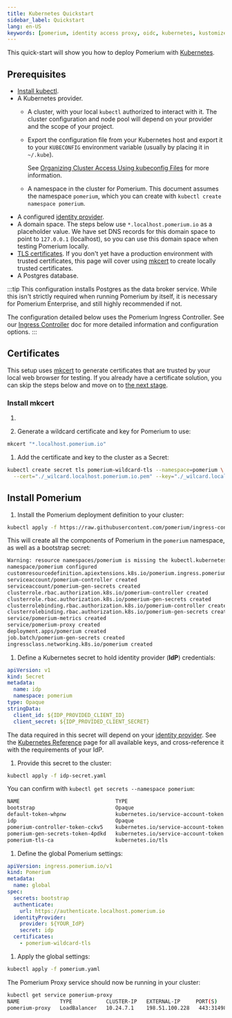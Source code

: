 ```yaml
---
title: Kubernetes Quickstart
sidebar_label: Quickstart
lang: en-US
keywords: [pomerium, identity access proxy, oidc, kubernetes, kustomize, reverse proxy, ingress controller, k8s]
---
```



This quick-start will show you how to deploy Pomerium with [Kubernetes].

## Prerequisites

- [Install kubectl].
- A Kubernetes provider.
  - A cluster, with your local `kubectl` authorized to interact with it. The cluster configuration and node pool will depend on your provider and the scope of your project.
  - Export the configuration file from your Kubernetes host and export it to your `KUBECONFIG` environment variable (usually by placing it in `~/.kube`).

    See [Organizing Cluster Access Using kubeconfig Files] for more information.
  - A namespace in the cluster for Pomerium. This document assumes the namespace `pomerium`, which you can create with `kubectl create namespace pomerium`.
- A configured [identity provider].
- A domain space. The steps below use `*.localhost.pomerium.io` as a placeholder value. We have set DNS records for this domain space to point to `127.0.0.1` (localhost), so you can use this domain space when testing Pomerium locally.
- [TLS certificates]. If you don't yet have a production environment with trusted certificates, this page will cover using [mkcert] to create locally trusted certificates.
- A Postgres database.

:::tip
This configuration installs Postgres as the data broker service. While this isn't strictly required when running Pomerium by itself, it is necessary for Pomerium Enterprise, and still highly recommended if not.

The configuration detailed below uses the Pomerium Ingress Controller. See our [Ingress Controller] doc for more detailed information and configuration options.
:::

## Certificates

This setup uses [mkcert] to generate certificates that are trusted by your local web browser for testing. If you already have a certificate solution, you can skip the steps below and move on to [the next stage](#install-pomerium).

### Install mkcert

1. <InstallMkcert/>

1. Generate a wildcard certificate and key for Pomerium to use:

  ```sh
  mkcert "*.localhost.pomerium.io"
  ```

1. Add the certificate and key to the cluster as a Secret:

  ```sh
  kubectl create secret tls pomerium-wildcard-tls --namespace=pomerium \
    --cert="./_wilcard.localhost.pomerium.io.pem" --key="./_wilcard.localhost.pomerium.io-key.pem"
  ```

## Install Pomerium

1. Install the Pomerium deployment definition to your cluster:

  ```sh
  kubectl apply -f https://raw.githubusercontent.com/pomerium/ingress-controller/main/deployment.yaml
  ```

  This will create all the components of Pomerium in the `pomerium` namespace, as well as a bootstrap secret:

  ```sh {3-14}
  Warning: resource namespaces/pomerium is missing the kubectl.kubernetes.io/last-applied-configuration annotation which is required by kubectl apply. kubectl apply should only be used on resources created declaratively by either kubectl create --save-config or kubectl apply. The missing annotation will be patched automatically.
  namespace/pomerium configured
  customresourcedefinition.apiextensions.k8s.io/pomerium.ingress.pomerium.io created
  serviceaccount/pomerium-controller created
  serviceaccount/pomerium-gen-secrets created
  clusterrole.rbac.authorization.k8s.io/pomerium-controller created
  clusterrole.rbac.authorization.k8s.io/pomerium-gen-secrets created
  clusterrolebinding.rbac.authorization.k8s.io/pomerium-controller created
  clusterrolebinding.rbac.authorization.k8s.io/pomerium-gen-secrets created
  service/pomerium-metrics created
  service/pomerium-proxy created
  deployment.apps/pomerium created
  job.batch/pomerium-gen-secrets created
  ingressclass.networking.k8s.io/pomerium created
  ```

1. Define a Kubernetes secret to hold identity provider (**IdP**) credentials:

  ```yaml title=idp-secret.yaml
  apiVersion: v1
  kind: Secret
  metadata:
    name: idp
    namespace: pomerium
  type: Opaque
  stringData:
    client_id: ${IDP_PROVIDED_CLIENT_ID}
    client_secret: ${IDP_PROVIDED_CLIENT_SECRET}
  ```

  The data required in this secret will depend on your [identity provider]. See the [Kubernetes Reference](/docs/k8s/reference#identityprovider) page for all available keys, and cross-reference it with the requirements of your IdP.

1. Provide this secret to the cluster:

  ```sh
  kubectl apply -f idp-secret.yaml
  ```

  You can confirm with `kubectl get secrets --namespace pomerium`:

  ```sh title=settings.yaml {4}
  NAME                               TYPE                                  DATA   AGE
  bootstrap                          Opaque                                3      99m
  default-token-whpnw                kubernetes.io/service-account-token   3      149m
  idp                                Opaque                                2      5s
  pomerium-controller-token-cckv5    kubernetes.io/service-account-token   3      99m
  pomerium-gen-secrets-token-4pdkd   kubernetes.io/service-account-token   3      99m
  pomerium-tls-ca                    kubernetes.io/tls                     2      148m
  ```

1. Define the global Pomerium settings:

  ```yaml title=pomerium.yaml
  apiVersion: ingress.pomerium.io/v1
  kind: Pomerium
  metadata:
    name: global
  spec:
    secrets: bootstrap
    authenticate:
      url: https://authenticate.localhost.pomerium.io
    identityProvider:
      provider: ${YOUR_IdP}
      secret: idp
    certificates:
      - pomerium-wildcard-tls
  ```

1. Apply the global settings:

  ```sh
  kubectl apply -f pomerium.yaml
  ```

  The Pomerium Proxy service should now be running in your cluster:

  ```sh {3}
  kubectl get service pomerium-proxy
  NAME             TYPE           CLUSTER-IP   EXTERNAL-IP     PORT(S)                      AGE
  pomerium-proxy   LoadBalancer   10.24.7.1    198.51.100.228   443:31498/TCP,80:31437/TCP   10s
  ```

[identity provider]: /docs/identity-providers
[Ingress Controller]: /docs/k8s/ingress.md
[Install kubectl]: https://kubernetes.io/docs/tasks/tools/install-kubectl/
[Kubernetes]: https://kubernetes.io
[mkcert]: https://github.com/FiloSottile/mkcert
[Organizing Cluster Access Using kubeconfig Files]: https://kubernetes.io/docs/concepts/configuration/organize-cluster-access-kubeconfig/
[tls certificates]: ../topics/certificates
